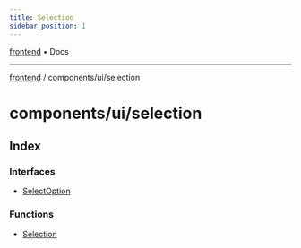 ```yaml
---
title: Selection
sidebar_position: 1
---
```


[frontend](./selection/../../..) • Docs

***

[frontend](./selection/../../..) / components/ui/selection

# components/ui/selection

## Index

### Interfaces

- [SelectOption](./selection/interfaces/SelectOption)

### Functions

- [Selection](./selection/functions/Selection)
